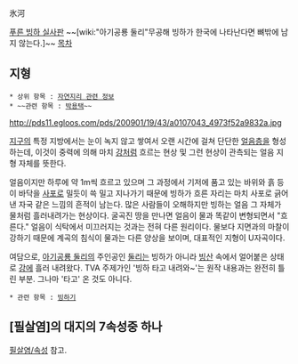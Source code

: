 氷河

[http://media.daum.net/photo/4959#20150314103506070 푸른 빙하 실사판]
~~[wiki:"아기공룡 둘리"무공해 빙하가 한국에 나타난다면 뼈밖에 남지 않는다.]~~
[[목차]]
== 지형 ==
 * 상위 항목 : [[자연지리 관련 정보]]
 * ~~관련 항목 : [[박용택]]~~

http://pds11.egloos.com/pds/200901/19/43/a0107043_4973f52a9832a.jpg

[[지구]]의 특정 지방에서는 눈이 녹지 않고 쌓여서 오랜 시간에 걸쳐 단단한 [[얼음]]층을 형성하는데, 이것이 중력에 의해 마치 [[강]]처럼 흐르는 현상 및 그런 현상이 관측되는 얼음 지형 자체를 뜻한다.

얼음이지만 하루에 약 1m씩 흐르고 있으며 그 과정에서 기저에 품고 있는 바위와 흙 등이 바닥을 [[사포]]로 밀듯이 쓱 밀고 지나가기 때문에 빙하가 흐른 자리는 마치 사포로 긁어낸 자국 같은 느낌의 흔적이 남는다. 많은 사람들이 오해하지만 빙하는 얼음 그 자체가 물처럼 흘러내려가는 현상이다. 굴곡진 땅을 만나면 얼음이 물과 똑같이 변형되면서 "흐른다." 얼음이 식탁에서 미끄러지는 것과는 전혀 다른 원리이다. 물보다 지면과의 마찰이 강하기 때문에 계곡의 침식이 물과는 다른 양상을 보이며, 대표적인 지형이 U자곡이다.

여담으로, [[아기공룡 둘리]]의 주인공인 [[둘리]]는 빙하가 아니라 [[빙산]] 속에서 얼어붙은 상태로 [[강]]에 흘러 내려왔다. TVA 주제가인 '빙하 타고 내려와~'는 원작 내용과는 완전히 틀린 부분. 그나마 '타고' 온 것도 아니다.

 * 관련 항목 : [[빙하기]]

== [필살염]의 대지의 7속성중 하나 ==
[[필살염/속성]] 참고.
